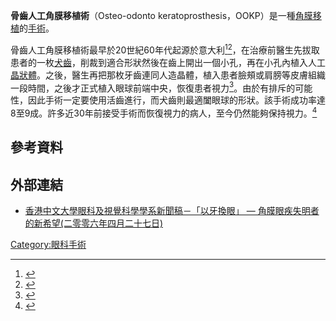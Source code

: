 {{medical}}
'''骨齒人工角膜移植術'''（Osteo-odonto keratoprosthesis，OOKP）是一種[[角膜移植|角膜移植]]的[[手術|手術]]。

骨齒人工角膜移植術最早於20世紀60年代起源於意大利<ref>{{Cite news |url=http://news.enorth.com.cn/system/2008/02/29/002892145.shtml |title=英医生用牙齿制“人造眼”令盲人复明(图) |date=2008-02-29 |accessdate=2013-08-28 |archive-date=2019-06-08 |archive-url=https://web.archive.org/web/20190608032333/http://news.enorth.com.cn/system/2008/02/29/002892145.shtml |dead-url=no }}</ref><ref>{{cite news|title=牙齒變眼睛 老翁失明16年「以牙換眼」重見光明|url=http://www.cna.com.tw/news/ahel/201704185017-1.aspx|publisher=中央通訊社|date=2017-04-18|author=|accessdate=2017-04-18|language=zh-hant|archive-date=2018-09-20|archive-url=https://web.archive.org/web/20180920054806/http://www.cna.com.tw/news/ahel/201704185017-1.aspx|dead-url=no}}</ref>，在治療前醫生先拔取患者的一枚[[犬齒|犬齒]]，削裁到適合形狀然後在齒上開出一個小孔，再在小孔內植入人工[[晶狀體|晶狀體]]。之後，醫生再把那枚牙齒連同人造晶體，植入患者臉頰或肩膀等皮膚組織一段時間，之後才正式植入眼球前端中央，恢復患者視力<ref>{{Cite web |url=http://www.mingpaohealth.com/cfm/dnt3.cfm?File=20090919/express/gza5.txt |title=牙齒移植醫失明 美首宗手術成功 |date=2009-09-19 |work=明報健康網 }}{{Dead link|date=2018年7月 |bot=InternetArchiveBot |fix-attempted=yes }}</ref>。由於有排斥的可能性，因此手術一定要使用活齒進行，而犬齒則最適闔眼球的形狀。該手術成功率達8至9成。許多近30年前接受手術而恢復視力的病人，至今仍然能夠保持視力。<ref>{{Cite web|url=http://www.sciencenet.cn/htmlnews/2009/7/221124.shtm|title=英盲人植牙入眼重见光明 新眼睛似科幻道具|date=2009-07-05|deadurl=yes|archiveurl=https://web.archive.org/web/20090708105227/http://www.sciencenet.cn/htmlnews/2009/7/221124.shtm|archivedate=2009-07-08}}</ref>

==參考資料==
{{reflist}}

== 外部連結 ==
* [http://www.cuhk.edu.hk/medint/ovs/research%20web/ookp-c.pdf 香港中文大學眼科及視覺科學學系新聞稿－「以牙換眼」 — 角膜眼疾失明者的新希望(二零零六年四月二十七日)] {{Wayback|url=http://www.cuhk.edu.hk/medint/ovs/research%20web/ookp-c.pdf |date=20190610113409 }}

[[Category:眼科手術|Category:眼科手術]]